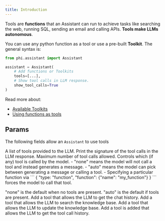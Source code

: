 ```yaml
---
title: Introduction
---
```


Tools are **functions** that an Assistant can run to achieve tasks like searching the web, running SQL, sending an email and calling APIs. **Tools make LLMs autonomous**.

You can use any python function as a tool or use a pre-built **Toolkit**. The general syntax is:

```python
from phi.assistant import Assistant

assistant = Assistant(
    # Add functions or Toolkits
    tools=[...],
    # Show tool calls in LLM response.
    show_tool_calls=True
)
```

Read more about:
- [Available Toolkits](/tools/toolkits)
- [Using functions as tools](/tools/functions)

## Params

The following fields allow an `Assistant` to use tools

<ResponseField name="tools" type="List[Union[Tool, Toolkit, Callable, Dict, Function]">
 A list of tools provided to the LLM.
</ResponseField>
<ResponseField name="show_tool_calls" type="bool" default="False">
  Print the signature of the tool calls in the LLM response.
</ResponseField>
<ResponseField name="tool_call_limit" type="int">
  Maximum number of tool calls allowed.
</ResponseField>
<ResponseField name="tool_choice" type="Union[str, Dict[str, Any]]">
  Controls which (if any) tool is called by the model.
  - "none" means the model will not call a tool and instead generates a message.
  - "auto" means the model can pick between generating a message or calling a tool.
  - Specifying a particular function via
  ```
  {
    "type: "function",
    "function": {"name": "my_function"}
  }
  ```
  forces the model to call that tool.

  "none" is the default when no tools are present. "auto" is the default if tools are present.
</ResponseField>
<ResponseField name="read_chat_history" type="bool" default="False">
  Add a tool that allows the LLM to get the chat history.
</ResponseField>
<ResponseField name="search_knowledge" type="bool" default="False">
  Add a tool that allows the LLM to search the knowledge base.
</ResponseField>
<ResponseField name="update_knoupdate_knowledgewledge_base" type="bool" default="False">
  Add a tool that allows the LLM to update the knowledge base.
</ResponseField>
<ResponseField name="read_tool_call_history" type="bool" default="False">
  Add a tool is added that allows the LLM to get the tool call history.
</ResponseField>
